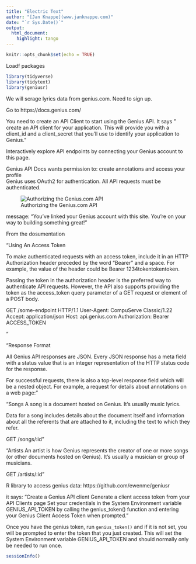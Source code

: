 ```yaml
---
title: "Electric Text"
author: "[Jan Knappe](www.janknappe.com)"
date: "`r Sys.Date()`"
output: 
  html_document:
    highlight: tango
---
```


```r
knitr::opts_chunk$set(echo = TRUE)
```


Loadf packages
```r
library(tidyverse)
library(tidytext)
library(geniusr)
```

We will scrage lyrics data from genius.com.
Need to sign up.

Go to https://docs.genius.com/

You need to create an API Client to start using the Genius API. It says " create an API client for your application. This will provide you with a client_id and a client_secret that you'll use to identify your application to Genius."

Interactively explore API endpoints by connecting your Genius account to this page.

Genius API Docs
wants permission to: create annotations and access your profile  
Genius uses OAuth2 for authentication. All API requests must be authenticated. 

![Authorizing the Genius.com API](img/genius-api.jpg)

message: "You've linked your Genius account with this site. You're on your way to building something great!"

From the dosumentation 


"Using An Access Token

To make authenticated requests with an access token, include it in an HTTP Authorization header preceded by the word "Bearer" and a space. For example, the value of the header could be Bearer 1234tokentokentoken.

Passing the token in the authorization header is the preferred way to authenticate API requests. However, the API also supports providing the token as the access_token query parameter of a GET request or element of a POST body.

GET /some-endpoint HTTP/1.1
User-Agent: CompuServe Classic/1.22
Accept: application/json
Host: api.genius.com
Authorization: Bearer ACCESS_TOKEN

"

"Response Format

All Genius API responses are JSON. Every JSON response has a meta field with a status value that is an integer representation of the HTTP status code for the response.

For successful requests, there is also a top-level response field which will be a nested object. For example, a request for details about annotations on a web page:"

"Songs
A song is a document hosted on Genius. It's usually music lyrics.

Data for a song includes details about the document itself and information about all the referents that are attached to it, including the text to which they refer.

GET /songs/:id"

"Artists
An artist is how Genius represents the creator of one or more songs (or other documents hosted on Genius). It's usually a musician or group of musicians.

GET /artists/:id"


R library to access genius data: https://github.com/ewenme/geniusr

it says: 
"Create a Genius API client
Generate a client access token from your API Clients page
Set your credentials in the System Environment variable GENIUS_API_TOKEN by calling the genius_token() function and entering your Genius Client Access Token when prompted."

Once you have the genius token, run `genius_token()` and if it is not set, you will be prompted to enter the token that you just created. This will set the System Environment variable GENIUS_API_TOKEN and should normally only be needed to run once.



```r
sessionInfo()
```

